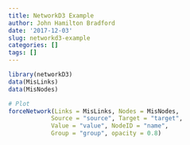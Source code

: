 ```yaml
---
title: NetworkD3 Example
author: John Hamilton Bradford
date: '2017-12-03'
slug: networkd3-example
categories: []
tags: []
---
```


```r
library(networkD3)
data(MisLinks)
data(MisNodes)

# Plot
forceNetwork(Links = MisLinks, Nodes = MisNodes,
            Source = "source", Target = "target",
            Value = "value", NodeID = "name",
            Group = "group", opacity = 0.8)
```

